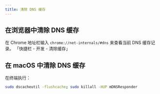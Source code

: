 ```yaml
---
title: 清除 DNS 缓存
---
```



## 在浏览器中清除 DNS 缓存

<Tabs groupId="browser">
  <TabItem value="Chrome">
    在 Chrome 地址栏输入 <code>chrome://net-internals/#dns</code> 来查看当前 DNS
    缓存记录。
  </TabItem>
  <TabItem value="Safari">「快捷栏 - 开发 - 清除缓存」</TabItem>
</Tabs>

## 在 macOS 中清除 DNS 缓存

<p className="md-mb-4">在终端执行：</p>

```bash
sudo dscacheutil -flushcache; sudo killall -HUP mDNSResponder
```
